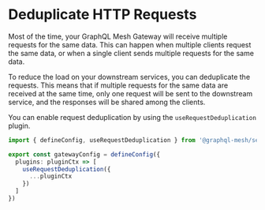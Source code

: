 
# Deduplicate HTTP Requests

Most of the time, your GraphQL Mesh Gateway will receive multiple requests for the same data. This
can happen when multiple clients request the same data, or when a single client sends multiple
requests for the same data.

To reduce the load on your downstream services, you can deduplicate the requests. This means that if
multiple requests for the same data are received at the same time, only one request will be sent to
the downstream service, and the responses will be shared among the clients.

You can enable request deduplication by using the `useRequestDeduplication` plugin.

```ts filename="gateway.config.ts"
import { defineConfig, useRequestDeduplication } from '@graphql-mesh/serve-cli'

export const gatewayConfig = defineConfig({
  plugins: pluginCtx => [
    useRequestDeduplication({
      ...pluginCtx
    })
  ]
})
```
